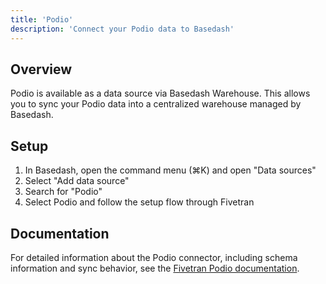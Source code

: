 ```yaml
---
title: 'Podio'
description: 'Connect your Podio data to Basedash'
---
```


## Overview

Podio is available as a data source via Basedash Warehouse. This allows you to sync your Podio data into a centralized warehouse managed by Basedash.

## Setup

1. In Basedash, open the command menu (⌘K) and open "Data sources"
2. Select "Add data source"
3. Search for "Podio"
4. Select Podio and follow the setup flow through Fivetran

## Documentation

For detailed information about the Podio connector, including schema information and sync behavior, see the [Fivetran Podio documentation](https://fivetran.com/docs/connectors/applications/podio).
